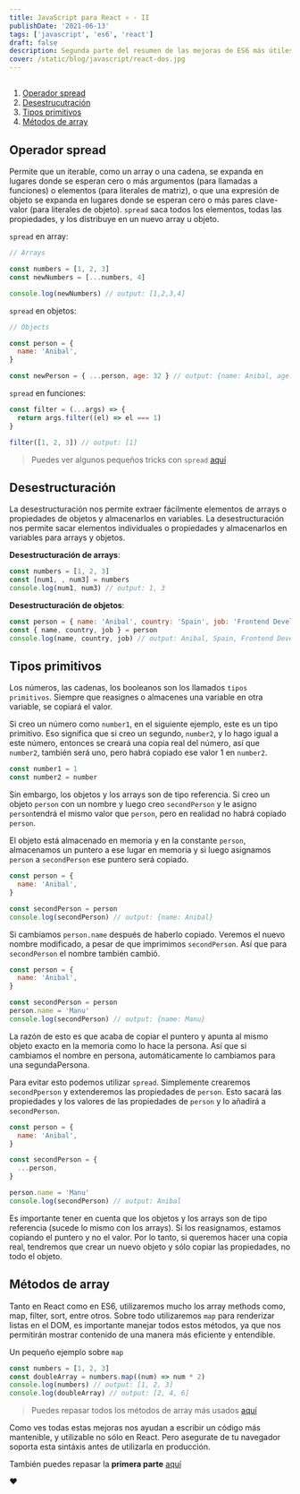 ```yaml
---
title: JavaScript para React ⚛️ - II
publishDate: '2021-06-13'
tags: ['javascript', 'es6', 'react']
draft: false
description: Segunda parte del resumen de las mejoras de ES6 más útiles para React
cover: /static/blog/javascript/react-dos.jpg
---
```


<section>

##

1. [Operador spread](/blog/javascript/js-react-dos#spread)
2. [Desestrucutración](/blog/javascript/js-react-dos#destructuracion)
3. [Tipos primitivos](/blog/javascript/js-react-dos#tipos-primitivos)
4. [Métodos de array](/blog/javascript/js-react-dos#metodos-array)

</section>

<section id="spread">

## Operador spread

Permite que un iterable, como un array o una cadena, se expanda en lugares donde se esperan cero o más argumentos (para llamadas a funciones) o elementos (para literales de matriz), o que una expresión de objeto se expanda en lugares donde se esperan cero o más pares clave-valor (para literales de objeto). `spread` saca todos los elementos, todas las propiedades, y los distribuye en un nuevo array u objeto.

`spread` en array:

```javascript
// Arrays

const numbers = [1, 2, 3]
const newNumbers = [...numbers, 4]

console.log(newNumbers) // output: [1,2,3,4]
```

`spread` en objetos:

```javascript
// Objects

const person = {
  name: 'Anibal',
}

const newPerson = { ...person, age: 32 } // output: {name: Anibal, age: 32}
```

`spread` en funciones:

```javascript
const filter = (...args) => {
  return args.filter((el) => el === 1)
}

filter([1, 2, 3]) // output: [1]
```

> Puedes ver algunos pequeños tricks con `spread` [aquí](/blog/javascript/spread-tricks)

</section>
<section id="desestruturacion">

## Desestructuración

La desestructuración nos permite extraer fácilmente elementos de arrays o propiedades de objetos y almacenarlos en variables. La desestructuración nos permite sacar elementos individuales o propiedades y almacenarlos en variables para arrays y objetos.

**Desestructuración de arrays**:

```javascript
const numbers = [1, 2, 3]
const [num1, , num3] = numbers
console.log(num1, num3) // output: 1, 3
```

**Desestructuración de objetos**:

```javascript
const person = { name: 'Anibal', country: 'Spain', job: 'Frontend Developer' }
const { name, country, job } = person
console.log(name, country, job) // output: Anibal, Spain, Frontend Developer
```

</section>
<section id="tipos-primitivos">

## Tipos primitivos

Los números, las cadenas, los booleanos son los llamados `tipos primitivos`. Siempre que reasignes o almacenes una variable en otra variable, se copiará el valor.

Si creo un número como `number1`, en el siguiente ejemplo, este es un tipo primitivo. Eso significa que si creo un segundo, `number2`, y lo hago igual a este número, entonces se creará una copia real del número, así que `number2`, también será uno, pero habrá copiado ese valor 1 en `number2`.

```javascript
const number1 = 1
const number2 = number
```

Sin embargo, los objetos y los arrays son de tipo referencia. Si creo un objeto `person` con un nombre y luego creo `secondPerson` y le asigno `person`tendrá el mismo valor que `person`, pero en realidad no habrá copiado `person`.

El objeto está almacenado en memoria y en la constante `person`, almacenamos un puntero a ese lugar en memoria y si luego asignamos `person` a `secondPerson` ese puntero será copiado.

```javascript
const person = {
  name: 'Anibal',
}

const secondPerson = person
console.log(secondPerson) // output: {name: Anibal}
```

Si cambiamos `person.name` después de haberlo copiado. Veremos el nuevo nombre modificado, a pesar de que imprimimos `secondPerson`. Así que para `secondPerson` el nombre también cambió.

```javascript
const person = {
  name: 'Anibal',
}

const secondPerson = person
person.name = 'Manu'
console.log(secondPerson) // output: {name: Manu}
```

La razón de esto es que acaba de copiar el puntero y apunta al mismo objeto exacto en la memoria como lo hace la persona. Así que si cambiamos el nombre en persona, automáticamente lo cambiamos para una segundaPersona.

Para evitar esto podemos utilizar `spread`. Simplemente crearemos `secondPperson` y extenderemos las propiedades de `person`. Esto sacará las propiedades y los valores de las propiedades de `person` y lo añadirá a `secondPerson`.

```javascript
const person = {
  name: 'Anibal',
}

const secondPerson = {
  ...person,
}

person.name = 'Manu'
console.log(secondPerson) // output: Anibal
```

Es importante tener en cuenta que los objetos y los arrays son de tipo referencia (sucede lo mismo con los arrays). Si los reasignamos, estamos copiando el puntero y no el valor. Por lo tanto, si queremos hacer una copia real, tendremos que crear un nuevo objeto y sólo copiar las propiedades, no todo el objeto.

</section>
<section id="metodos-array">

## Métodos de array

Tanto en React como en ES6, utilizaremos mucho los array methods como, map, filter, sort, entre otros. Sobre todo utilizaremos `map` para renderizar listas en el DOM, es importante manejar todos estos métodos, ya que nos permitirán mostrar contenido de una manera más eficiente y entendible.

Un pequeño ejemplo sobre `map`

```javascript
const numbers = [1, 2, 3]
const doubleArray = numbers.map((num) => num * 2)
console.log(numbers) // output: [1, 2, 3]
console.log(doubleArray) // output: [2, 4, 6]
```

> Puedes repasar todos los métodos de array más usados [aquí](/blog/javascript/array-methods)

</section>

Como ves todas estas mejoras nos ayudan a escribir un código más mantenible, y utilizable no sólo en React. Pero asegurate de tu navegador soporta esta sintáxis antes de utilizarla en producción.

También puedes repasar la **primera parte** [aquí](/blog/javascript/js-react-uno)

❤️
